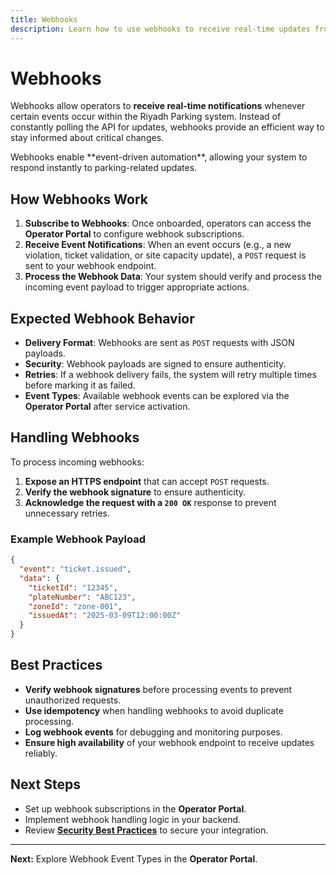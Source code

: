 ```yaml
---
title: Webhooks
description: Learn how to use webhooks to receive real-time updates from the Riyadh Parking API.
---
```



# Webhooks

Webhooks allow operators to **receive real-time notifications** whenever certain events occur within the Riyadh Parking system. Instead of constantly polling the API for updates, webhooks provide an efficient way to stay informed about critical changes.

<Info>
Webhooks enable **event-driven automation**, allowing your system to respond instantly to parking-related updates.
</Info>

## How Webhooks Work

1. **Subscribe to Webhooks**: Once onboarded, operators can access the **Operator Portal** to configure webhook subscriptions.
2. **Receive Event Notifications**: When an event occurs (e.g., a new violation, ticket validation, or site capacity update), a `POST` request is sent to your webhook endpoint.
3. **Process the Webhook Data**: Your system should verify and process the incoming event payload to trigger appropriate actions.

## Expected Webhook Behavior

- **Delivery Format**: Webhooks are sent as `POST` requests with JSON payloads.
- **Security**: Webhook payloads are signed to ensure authenticity.
- **Retries**: If a webhook delivery fails, the system will retry multiple times before marking it as failed.
- **Event Types**: Available webhook events can be explored via the **Operator Portal** after service activation.

## Handling Webhooks

To process incoming webhooks:
1. **Expose an HTTPS endpoint** that can accept `POST` requests.
2. **Verify the webhook signature** to ensure authenticity.
3. **Acknowledge the request with a `200 OK`** response to prevent unnecessary retries.

### Example Webhook Payload
```json
{
  "event": "ticket.issued",
  "data": {
    "ticketId": "12345",
    "plateNumber": "ABC123",
    "zoneId": "zone-001",
    "issuedAt": "2025-03-09T12:00:00Z"
  }
}
```

## Best Practices

- **Verify webhook signatures** before processing events to prevent unauthorized requests.
- **Use idempotency** when handling webhooks to avoid duplicate processing.
- **Log webhook events** for debugging and monitoring purposes.
- **Ensure high availability** of your webhook endpoint to receive updates reliably.

## Next Steps
- Set up webhook subscriptions in the **Operator Portal**.
- Implement webhook handling logic in your backend.
- Review **[Security Best Practices](../../development/security.mdx)** to secure your integration.

---

**Next:** Explore Webhook Event Types in the **Operator Portal**.
